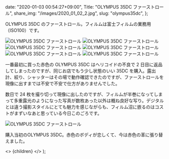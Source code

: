 
  date: "2020-01-03 00:54:27+09:00",
  Title: "OLYMPUS 35DC ファーストロール",
  share_img: "/images/2020_01_02_2.jpg",
  slug: "olympus35dc",
};

OLYMPUS 35DC のファーストロール。フィルムは富士フィルムの業務用（ISO100）です。

![OLYMPUS 35DC ファーストロール](/images/2020_01_02_1.jpg)
![OLYMPUS 35DC ファーストロール](/images/2020_01_02_2.jpg)
![OLYMPUS 35DC ファーストロール](/images/2020_01_02_3.jpg)
![OLYMPUS 35DC ファーストロール](/images/2020_01_02_4.jpg)
![OLYMPUS 35DC ファーストロール](/images/2020_01_02_5.jpg)
![OLYMPUS 35DC ファーストロール](/images/2020_01_02_6.jpg)

一番最初に買った赤色の OLYMPUS 35DC はヘリコイドの不良で 2 日目に返品してしまったのですが、同じお店でもう少し状態のいい 35DC を購入。露出計、絞り、シャッターはその場で動作確認できたのですが、ファーストロールを現像に出すまでは不安で不安で仕方がありませんでした。

数日で 24 枚を撮り切って現像に出したのですが、フィルムが半巻になってしまって多重露光のようになった写真が数枚あった以外は概ね良好な写り。デジタルとは違う撮影スタイルにとても魅力を感じながらも、フィルム沼に嵌るのはコストがまずいなあと思っている今日このごろです。

![OLYMPUS 35DC ファーストロール](/images/2020_01_02_7.jpg)

<span className="caption">
  購入当初のOLYMPUS 35DC。赤色のボディが恋しくて、今は赤色の革に張り替えました。
</span>

  <>
    <Head>
      <title>{meta.Title} | 異郷好実</title>
    </Head>
    <PostLayout meta={meta}>{children}</PostLayout>
  </>
);
